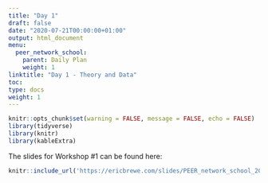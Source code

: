 ```yaml
---
title: "Day 1"
draft: false
date: "2020-07-21T00:00:00+01:00"
output: html_document
menu:
  peer_network_school:
    parent: Daily Plan
    weight: 1
linktitle: "Day 1 - Theory and Data"
toc: 
type: docs
weight: 1
---
```

```r
knitr::opts_chunk$set(warning = FALSE, message = FALSE, echo = FALSE)
library(tidyverse)
library(knitr)
library(kableExtra)
```




The slides for Workshop #1 can be found here:
```r
knitr::include_url('https://ericbrewe.com/slides/PEER_network_school_2023/PEER_network_theory.html#1')
```

